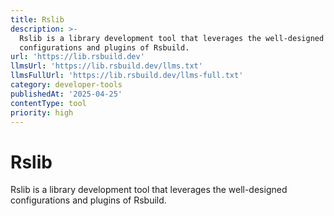 ```yaml
---
title: Rslib
description: >-
  Rslib is a library development tool that leverages the well-designed
  configurations and plugins of Rsbuild.
url: 'https://lib.rsbuild.dev'
llmsUrl: 'https://lib.rsbuild.dev/llms.txt'
llmsFullUrl: 'https://lib.rsbuild.dev/llms-full.txt'
category: developer-tools
publishedAt: '2025-04-25'
contentType: tool
priority: high
---
```


# Rslib

Rslib is a library development tool that leverages the well-designed configurations and plugins of Rsbuild.
